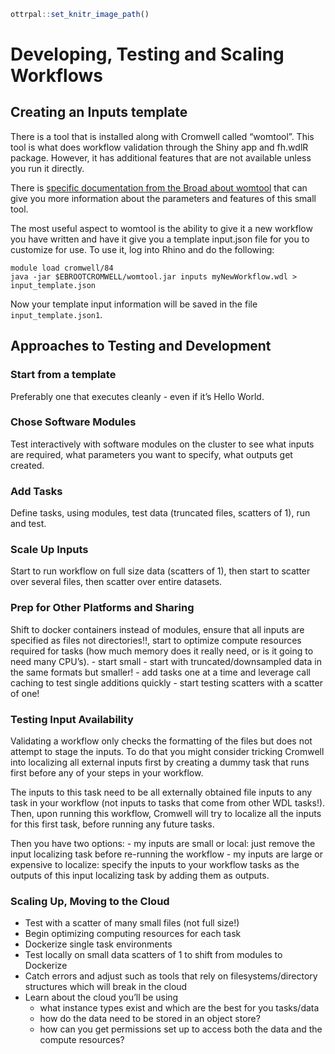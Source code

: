 ```r
ottrpal::set_knitr_image_path()
```

# Developing, Testing and Scaling Workflows


## Creating an Inputs template

There is a tool that is installed along with Cromwell called "womtool".  This tool is what does workflow validation through the Shiny app and fh.wdlR package.  However, it has additional features that are not available unless you run it directly.    

There is [specific documentation from the Broad about womtool](https://cromwell.readthedocs.io/en/stable/WOMtool/) that can give you more information about the parameters and features of this small tool.  

The most useful aspect to womtool is the ability to give it a new workflow you have written and have it give you a template input.json file for you to customize for use.   To use it, log into Rhino and do the following:

```
module load cromwell/84
java -jar $EBROOTCROMWELL/womtool.jar inputs myNewWorkflow.wdl > input_template.json
```

Now your template input information will be saved in the file `input_template.json1`.  



## Approaches to Testing and Development

### Start from a template
Preferably one that executes cleanly - even if it's Hello World.

### Chose Software Modules
Test interactively with software modules on the cluster to see what inputs are required, what parameters you want to specify, what outputs get created. 

### Add Tasks
Define tasks, using modules, test data (truncated files, scatters of 1), run and test.


### Scale Up Inputs
Start to run workflow on full size data (scatters of 1), then start to scatter over several files, then scatter over entire datasets. 


### Prep for Other Platforms and Sharing
Shift to docker containers instead of modules, ensure that all inputs are specified as files not directories!!, start to optimize compute resources required for tasks (how much memory does it really need, or is it going to need many CPU's).
- start small - start with truncated/downsampled data in the same formats but smaller!
- add tasks one at a time and leverage call caching to test single additions quickly
- start testing scatters with a scatter of one!


### Testing Input Availability

Validating a workflow only checks the formatting of the files but does not attempt to stage the inputs.  To do that you might consider tricking Cromwell into localizing all external inputs first by creating a dummy task that runs first before any of your steps in your workflow. 

The inputs to this task need to be all externally obtained file inputs to any task in your workflow (not inputs to tasks that come from other WDL tasks!).  Then, upon running this workflow, Cromwell will try to localize all the inputs for this first task, before running any future tasks.  

Then you have two options:
- my inputs are small or local: just remove the input localizing task before re-running the workflow
- my inputs are large or expensive to localize: specify the inputs to your workflow tasks as the outputs of this input localizing task by adding them as outputs.  

### Scaling Up, Moving to the Cloud
- Test with a scatter of many small files (not full size!)
- Begin optimizing computing resources for each task
- Dockerize single task environments
- Test locally on small data scatters of 1 to shift from modules to Dockerize
- Catch errors and adjust such as tools that rely on filesystems/directory structures which will break in the cloud
- Learn about the cloud you'll be using
  - what instance types exist and which are the best for you tasks/data
  - how do the data need to be stored in an object store?
  - how can you get permissions set up to access both the data and the compute resources?